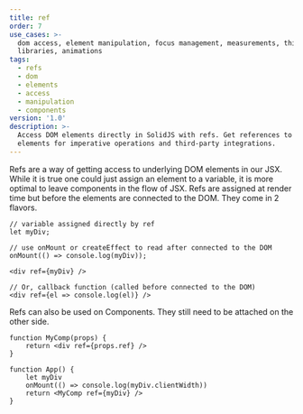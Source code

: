 ```yaml
---
title: ref
order: 7
use_cases: >-
  dom access, element manipulation, focus management, measurements, third-party
  libraries, animations
tags:
  - refs
  - dom
  - elements
  - access
  - manipulation
  - components
version: '1.0'
description: >-
  Access DOM elements directly in SolidJS with refs. Get references to rendered
  elements for imperative operations and third-party integrations.
---
```


Refs are a way of getting access to underlying DOM elements in our JSX. While it is true one could just assign an element to a variable, it is more optimal to leave components in the flow of JSX. Refs are assigned at render time but before the elements are connected to the DOM. They come in 2 flavors.

```tsx
// variable assigned directly by ref
let myDiv;

// use onMount or createEffect to read after connected to the DOM
onMount(() => console.log(myDiv));

<div ref={myDiv} />

// Or, callback function (called before connected to the DOM)
<div ref={el => console.log(el)} />
```

Refs can also be used on Components. They still need to be attached on the other side.

```tsx
function MyComp(props) {
	return <div ref={props.ref} />
}

function App() {
	let myDiv
	onMount(() => console.log(myDiv.clientWidth))
	return <MyComp ref={myDiv} />
}
```
